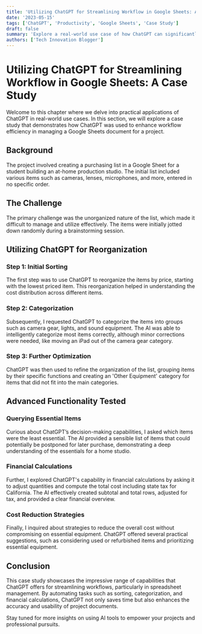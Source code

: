 ```yaml
---
title: 'Utilizing ChatGPT for Streamlining Workflow in Google Sheets: A Case Study'
date: '2023-05-15'
tags: ['ChatGPT', 'Productivity', 'Google Sheets', 'Case Study']
draft: false
summary: 'Explore a real-world use case of how ChatGPT can significantly enhance productivity and organization in managing Google Sheets for project-specific tasks. This case study illustrates the AI’s capabilities in categorizing items, optimizing lists, and providing cost-effective strategies.'
authors: ['Tech Innovation Blogger']
---
```


# Utilizing ChatGPT for Streamlining Workflow in Google Sheets: A Case Study

Welcome to this chapter where we delve into practical applications of ChatGPT in real-world use cases. In this section, we will explore a case study that demonstrates how ChatGPT was used to enhance workflow efficiency in managing a Google Sheets document for a project.

## Background

The project involved creating a purchasing list in a Google Sheet for a student building an at-home production studio. The initial list included various items such as cameras, lenses, microphones, and more, entered in no specific order.

## The Challenge

The primary challenge was the unorganized nature of the list, which made it difficult to manage and utilize effectively. The items were initially jotted down randomly during a brainstorming session.

## Utilizing ChatGPT for Reorganization

### Step 1: Initial Sorting

The first step was to use ChatGPT to reorganize the items by price, starting with the lowest priced item. This reorganization helped in understanding the cost distribution across different items.

### Step 2: Categorization

Subsequently, I requested ChatGPT to categorize the items into groups such as camera gear, lights, and sound equipment. The AI was able to intelligently categorize most items correctly, although minor corrections were needed, like moving an iPad out of the camera gear category.

### Step 3: Further Optimization

ChatGPT was then used to refine the organization of the list, grouping items by their specific functions and creating an 'Other Equipment' category for items that did not fit into the main categories.

## Advanced Functionality Tested

### Querying Essential Items

Curious about ChatGPT’s decision-making capabilities, I asked which items were the least essential. The AI provided a sensible list of items that could potentially be postponed for later purchase, demonstrating a deep understanding of the essentials for a home studio.

### Financial Calculations

Further, I explored ChatGPT's capability in financial calculations by asking it to adjust quantities and compute the total cost including state tax for California. The AI effectively created subtotal and total rows, adjusted for tax, and provided a clear financial overview.

### Cost Reduction Strategies

Finally, I inquired about strategies to reduce the overall cost without compromising on essential equipment. ChatGPT offered several practical suggestions, such as considering used or refurbished items and prioritizing essential equipment.

## Conclusion

This case study showcases the impressive range of capabilities that ChatGPT offers for streamlining workflows, particularly in spreadsheet management. By automating tasks such as sorting, categorization, and financial calculations, ChatGPT not only saves time but also enhances the accuracy and usability of project documents.

Stay tuned for more insights on using AI tools to empower your projects and professional pursuits.
